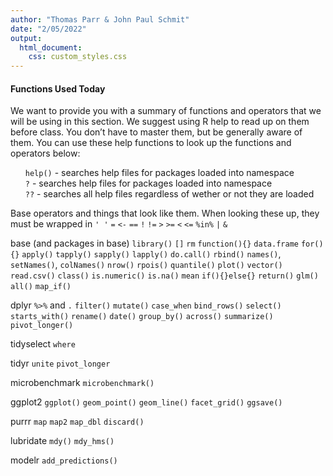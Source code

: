 ```yaml
---
author: "Thomas Parr & John Paul Schmit"
date: "2/05/2022"
output: 
  html_document:
    css: custom_styles.css
---
```

#### Functions Used Today
We want to provide you with a summary of functions and operators that we will be using in this section. We suggest using R help to read up on them before class. You don't have to master them, but be generally aware of them. You can use these help functions to look up the functions and operators below:
<ul>
  `help()` - searches help files for packages loaded into namespace<br>
  `?` - searches help files for packages loaded into namespace<br>
  `??` - searches all help files regardless of wether or not they are loaded<br>
</ul>

Base operators and things that look like them. When looking these up, they must be wrapped in `' '`
  `=`
  `<-`
  `==`
  `!`
  `!=`
  `>`
  `>=`
  `<`
  `<=`
  `%in%`
  `|`
  `&`
  

base (and packages in base)
  `library()`
  `[]`
  `rm`
  `function(){}`
  `data.frame`
  `for(){}`
  `apply()`
  `tapply()`
  `sapply()`
  `lapply()`
  `do.call()`
  `rbind()`
  `names()`, `setNames()`, `colNames()`
  `nrow()`
  `rpois()`
  `quantile()`
  `plot()`
  `vector()`
  `read.csv()`
  `class()`
  `is.numeric()`
  `is.na()`
  `mean`
  `if(){}else{}`
  `return()`
  `glm()`
  `all()`
  `map_if()`
  
dplyr
  `%>%` and `.`
  `filter()`
  `mutate()`
  `case_when`
  `bind_rows()`
  `select()`
  `starts_with()`
  `rename()`
  `date()`
  `group_by()`
  `across()`
  `summarize()`
  `pivot_longer()`
  
tidyselect
  `where`
  
tidyr
  `unite`
  `pivot_longer`
  
microbenchmark
  `microbenchmark()`
  
ggplot2
  `ggplot()`
  `geom_point()`
  `geom_line()`
  `facet_grid()`
  `ggsave()`
  
purrr
  `map`
  `map2`
  `map_dbl`
  `discard()`
  
lubridate
  `mdy()`
  `mdy_hms()`

modelr
  `add_predictions()`